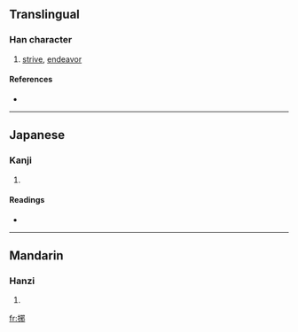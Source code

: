 ==Translingual==

===Han character===
{{Han char|rn=64|rad=手|as=07|sn=10|four=|canj=手一竹中 (QMHL)}}

# [[strive]], [[endeavor]]

====References====
* {{Han ref|kx=0434.070|dkj=12155|dj=0783.140|hdz=31868.110|uh=6353|ud=25427}}

----

==Japanese==

===Kanji===
{{ja-kanji|grade=|rs=手07}}

# {{defn|Japanese}}

====Readings====
* {{ja-readings|on=[[せ]] (se), [[よ]] (yo)|kun=[[もてあそぶ]] (moteasobu)}}

----

==Mandarin==

===Hanzi===
{{cmn-hanzi|pin=[[yé]] ([[ye2]])|wg=yeh<sup>2</sup>}}

# {{defn|Mandarin}}

[[fr:捓]]